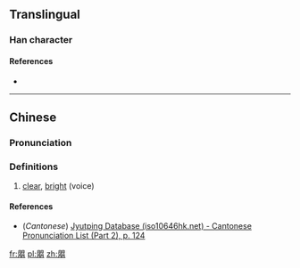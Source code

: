 {{also|朗}}
==Translingual==

===Han character===
{{Han char|rn=74|rad=月|as=12|sn=16|four=|canj=BBBB|ids=⿱⿰月月⿰月月}}

====References====
* {{Han ref|kx=0506.330|dkj=14402|dj=0887.260|hdz=32113.010|uh=6724|ud=26404}}

----

==Chinese==
{{zh-forms}}

===Pronunciation===
{{zh-pron
|m=lǎng
|c=long5
|mc=
|oc=
|ma=
|cat=a
}}

===Definitions===
# [[clear]], [[bright]] (voice)

====References====
*(''Cantonese'') [http://www.iso10646hk.net/jp/document/download.jsp Jyutping Database (iso10646hk.net) - Cantonese Pronunciation List (Part 2), p. 124]

[[fr:朤]]
[[pl:朤]]
[[zh:朤]]